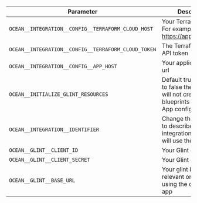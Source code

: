| Parameter                                           | Description                                                                                                        | Required |
| --------------------------------------------------- | ------------------------------------------------------------------------------------------------------------------ | -------- |
| `OCEAN__INTEGRATION__CONFIG__TERRAFORM_CLOUD_HOST`  | Your Terraform host. For example https://app.terraform.io                                                          | ✅       |
| `OCEAN__INTEGRATION__CONFIG__TERRAFORM_CLOUD_TOKEN` | The Terraform Cloud API token                                                                                      | ✅       |
| `OCEAN__INTEGRATION__CONFIG__APP_HOST`              | Your application's host url                                                                                        | ❌       |
| `OCEAN__INITIALIZE_GLINT_RESOURCES`                  | Default true, When set to false the integration will not create default blueprints and the glint App config Mapping | ❌       |
| `OCEAN__INTEGRATION__IDENTIFIER`                    | Change the identifier to describe your integration, if not set will use the default one                            | ❌       |
| `OCEAN__GLINT__CLIENT_ID`                            | Your Glint client id                                                                                                | ✅       |
| `OCEAN__GLINT__CLIENT_SECRET`                        | Your Glint client secret                                                                                            | ✅       |
| `OCEAN__GLINT__BASE_URL`                             | Your glint base url, relevant only if not using the default Glint app                                                | ❌       |